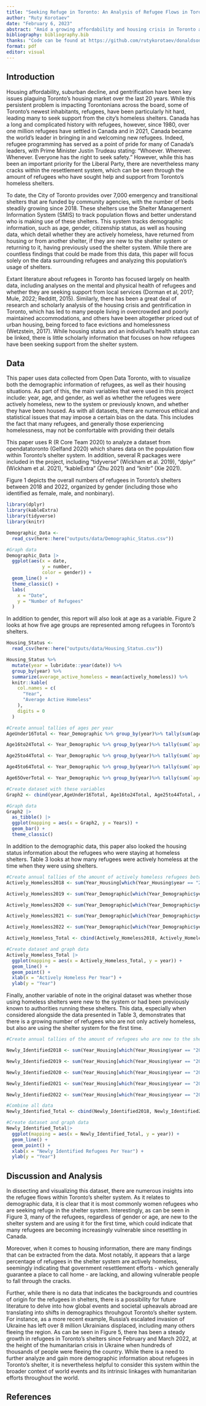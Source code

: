 ```yaml
---
title: "Seeking Refuge in Toronto: An Analysis of Refugee Flows in Toronto's Shelter System"
author: "Ruty Korotaev"
date: "February 6, 2023"
abstract: "Amid a growing affordability and housing crisis in Toronto and the Greater Toronto Area (GTA), this paper analyzes the population flow within the city's overnight shelters, using data collected between January 2018 and January 2023. More specifically, this report focuses on understanding and visualizing data related to Toronto's refugee populations, and how members of this demographic are making use of the system. Report findings demonstrate that despite numerous federal and provincial government efforts to  integrate refugees into Canadian society, there is a growing number of refugees that are seeking security and support from Toronto's shelter system."
bibliography: bibliography.bib 
thanks: "Code can be found at https://github.com/rutykorotaev/donaldsonpaper.git"
format: pdf
editor: visual
---
```


## Introduction

Housing affordability, suburban decline, and gentrification have been key issues plaguing Toronto's housing market over the last 20 years. While this persistent problem is impacting Torontonians across the board, some of Toronto's newest inhabitants, refugees, have been particularly hit hard, leading many to seek support from the city's homeless shelters. Canada has a long and complicated history with refugees, however, since 1980, over one million refugees have settled in Canada and in 2021, Canada became the world's leader in bringing in and welcoming new refugees. Indeed, refugee programming has served as a point of pride for many of Canada's leaders, with Prime Minister Justin Trudeau stating: "Whoever. Wherever. Whenever. Everyone has the right to seek safety." However, while this has been an important priority for the Liberal Party, there are nevertheless many cracks within the resettlement system, which can be seen through the amount of refugees who have sought help and support from Toronto's homeless shelters.

To date, the City of Toronto provides over 7,000 emergency and transitional shelters that are funded by community agencies, with the number of beds steadily growing since 2018. These shelters use the Shelter Management Information System (SMIS) to track population flows and better understand who is making use of these shelters. This system tracks demographic information, such as age, gender, citizenship status, as well as housing data, which detail whether they are actively homeless, have returned from housing or from another shelter, if they are new to the shelter system or returning to it, having previously used the shelter system. While there are countless findings that could be made from this data, this paper will focus solely on the data surrounding refugees and analyzing this population's usage of shelters.

Extant literature about refugees in Toronto has focused largely on health data, including analyses on the mental and physical health of refugees and whether they are seeking support from local services (Dorman et al, 2017; Mule, 2022; Redditt, 2015). Similarly, there has been a great deal of research and scholarly analysis of the housing crisis and gentrification in Toronto, which has led to many people living in overcrowded and poorly maintained accommodations, and others have been altogether priced out of urban housing, being forced to face evictions and homelessness (Wetzstein, 2017). While housing status and an individual's health status can be linked, there is little scholarly information that focuses on how refugees have been seeking support from the shelter system.

## Data

This paper uses data collected from Open Data Toronto, with to visualize both the demographic information of refugees, as well as their housing situations. As part of this, the main variables that were used in this project include: year, age, and gender, as well as whether the refugees were actively homeless, new to the system or previously known, and whether they have been housed. As with all datasets, there are numerous ethical and statistical issues that may impose a certain bias on the data. This includes the fact that many refugees, and generally those experiencing homelessness, may not be comfortable with providing their details

This paper uses R (R Core Team 2020) to analyze a dataset from opendatatoronto (Gelfand 2020) which shares data on the population flow within Toronto's shelter system. In addition, several R packages were included in the project, including "tidyverse" (Wickham et al. 2019), "dplyr" (Wickham et al. 2021), "kableExtra" (Zhu 2021) and "knitr" (Xie 2021).

Figure 1 depicts the overall numbers of refugees in Toronto's shelters between 2018 and 2022, organized by gender (including those who identified as female, male, and nonbinary).

```r
library(dplyr)
library(kableExtra)
library(tidyverse)
library(knitr)

Demographic_Data <- 
  read_csv(here::here("outputs/data/Demographic_Status.csv"))

#Graph data
Demographic_Data |>
  ggplot(aes(x = date, 
             y = number, 
             color = gender)) +
  geom_line() +
  theme_classic() +
  labs(
    x = "Date",
    y = "Number of Refugees"
  )
```

In addition to gender, this report will also look at age as a variable. Figure 2 looks at how five age groups are represented among refugees in Toronto's shelters.

```r


Housing_Status <- 
  read_csv(here::here("outputs/data/Housing_Status.csv"))

Housing_Status %>% 
  mutate(year = lubridate::year(date)) %>% 
  group_by(year) %>% 
  summarize(average_active_homeless = mean(actively_homeless)) %>% 
  knitr::kable(
    col.names = c(
      "Year",
      "Average Active Homeless"
    ),
    digits = 0
  )
```

```r
#Create annual tallies of ages per year 
AgeUnder16Total <- Year_Demographic %>% group_by(year)%>% tally(sum(ageunder16))

Age16to24Total <- Year_Demographic %>% group_by(year)%>% tally(sum(`age16-24`))

Age25to44Total <- Year_Demographic %>% group_by(year)%>% tally(sum(`age25-44`))

Age45to64Total <- Year_Demographic %>% group_by(year)%>% tally(sum(`age45-64`))

Age65OverTotal <- Year_Demographic %>% group_by(year)%>% tally(sum(`age65over`))

#Create dataset with these variables
Graph2 <- cbind(year,AgeUnder16Total, Age16to24Total, Age25to44Total, Age45to64Total, Age65OverTotal)

#Graph data
Graph2 |>
  as_tibble() |>
  ggplot(mapping = aes(x = Graph2, y = Years)) +
  geom_bar() +
  theme_classic()

```

In addition to the demographic data, this paper also looked the housing status information about the refugees who were staying at homeless shelters. Table 3 looks at how many refugees were actively homeless at the time when they were using shelters.

```r
#Create annual tallies of the amount of actively homeless refugees between 2018 and 2022
Actively_Homeless2018 <- sum(Year_Housing[which(Year_Housing$year == "2018"),4])

Actively_Homeless2019 <- sum(Year_Demographic[which(Year_Demographic$year == "2019"),4])

Actively_Homeless2020 <- sum(Year_Demographic[which(Year_Demographic$year == "2020"),4])

Actively_Homeless2021 <- sum(Year_Demographic[which(Year_Demographic$year == "2021"),4])

Actively_Homeless2022 <- sum(Year_Demographic[which(Year_Demographic$year == "2022"),4])

Actively_Homeless_Total <- cbind(Actively_Homeless2018, Actively_Homeless2019, Actively_Homeless2020, Actively_Homeless2021, Actively_Homeless2022)

#Create dataset and graph data
Actively_Homeless_Total |>
  ggplot(mapping = aes(x = Actively_Homeless_Total, y = year)) +
  geom_line() +
  geom_point() +
  xlab(x = "Actively Homeless Per Year") +
  ylab(y = "Year")

```

Finally, another variable of note in the original dataset was whether those using homeless shelters were new to the system or had been previously known to authorities running these shelters. This data, especially when considered alongside the data presented in Table 3, demonstrates that there is a growing number of refugees who are not only actively homeless, but also are using the shelter system for the first time.

```r
#Create annual tallies of the amount of refugees who are new to the shelter system between 2018 and 2022

Newly_Identified2018 <- sum(Year_Housing[which(Year_Housing$year == "2018"),5])

Newly_Identified2019 <- sum(Year_Housing[which(Year_Housing$year == "2019"),5])

Newly_Identified2020 <- sum(Year_Housing[which(Year_Housing$year == "2020"),5])

Newly_Identified2021 <- sum(Year_Housing[which(Year_Housing$year == "2021"),5])

Newly_Identified2022 <- sum(Year_Housing[which(Year_Housing$year == "2022"),5])

#Combine all data
Newly_Identified_Total <- cbind(Newly_Identified2018, Newly_Identified2019, Newly_Identified2020, Newly_Identified2021, Newly_Identified2022)

#Create dataset and graph data
Newly_Identified_Total|>
  ggplot(mapping = aes(x = Newly_Identified_Total, y = year)) +
  geom_line() +
  geom_point() +
  xlab(x = "Newly Identified Refugees Per Year") +
  ylab(y = "Year")

```

## Discussion and Analysis

In dissecting and visualizing this dataset, there are numerous insights into the refugee flows within Toronto's shelter system. As it relates to demographic data, it is clear that it is most commonly women refugees who are seeking refuge in the shelter system. Interestingly, as can be seen in Figure 3, many of the refugees, regardless of gender or age, are new to the shelter system and are using it for the first time, which could indicate that many refugees are becoming increasingly vulnerable since resettling in Canada.

Moreover, when it comes to housing information, there are many findings that can be extracted from the data. Most notably, it appears that a large percentage of refugees in the shelter system are actively homeless, seemingly indicating that government resettlement efforts - which generally guarantee a place to call home - are lacking, and allowing vulnerable people to fall through the cracks.

Further, while there is no data that indicates the backgrounds and countries of origin for the refugees in shelters, there is a possibility for future literature to delve into how global events and societal upheavals abroad are translating into shifts in demographics throuhgout Toronto's shelter system. For instance, as a more recent example, Russia's escalated invasion of Ukraine has left over 8 million Ukrainians displaced, including many others fleeing the region. As can be seen in Figure 5, there has been a steady growth in refugees in Toronto's shelters since February and March 2022, at the height of the humanitarian crisis in Ukraine when hundreds of thousands of people were fleeing the country. While there is a need to further analyze and gain more demographic information about refugees in Toronto's shelter, it is nevertheless helpful to consider this system within the broader context of world events and its intrinsic linkages with humanitarian efforts throughout the world.

## References
